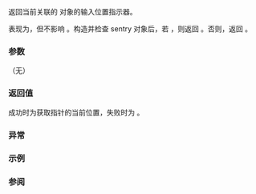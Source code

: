 {{cpp/io/basic_istream/title|tellg}}
{{cpp/io/basic_istream/navbar}}
{{ddcl|
pos_type tellg();
}}

返回当前关联的 {{tt|streambuf}} 对象的输入位置指示器。

表现为{{named req|UnformattedInputFunction}}，但不影响 {{lc|gcount()}}。构造并检查 sentry 对象后，若 {{c|1=fail() == true}}，则返回 {{c|pos_type(-1)}}。否则，返回 {{c|rdbuf()-&gt;pubseekoff(0, std::ios_base::cur, std::ios_base::in)}}。

===参数===
（无）

===返回值===
成功时为获取指针的当前位置，失败时为 {{c|pos_type(-1)}}。

===异常===
{{include|cpp/io/stream_exceptions}}

===示例===
{{example
|code=
#include &lt;iostream&gt;
#include &lt;sstream&gt;
#include &lt;string&gt;

int main()
{
    std::string str = "Hello, world";
    std::istringstream in(str);
    std::string word;
    in &gt;&gt; word;
    std::cout &lt;&lt; "读取 \"" &lt;&lt; word
              &lt;&lt; "\" 后 tellg() 返回  " &lt;&lt; in.tellg() &lt;&lt; '\n';
}
|output=
读取 "Hello," 后 tellg() 返回 6
}}

===参阅===
{{dsc begin}}
{{dsc inc|cpp/io/basic_filebuf/dsc seekoff}}
{{dsc inc|cpp/io/basic_stringbuf/dsc seekoff}}
{{dsc inc|cpp/io/strstreambuf/dsc seekoff}}
{{dsc inc|cpp/io/basic_istream/dsc seekg}}
{{dsc inc|cpp/io/basic_ostream/dsc tellp|mem=std::basic_ostream}}
{{dsc inc|cpp/io/basic_ostream/dsc seekp|mem=std::basic_ostream}}
{{dsc end}}

{{langlinks|de|en|es|fr|it|ja|pt|ru}}
